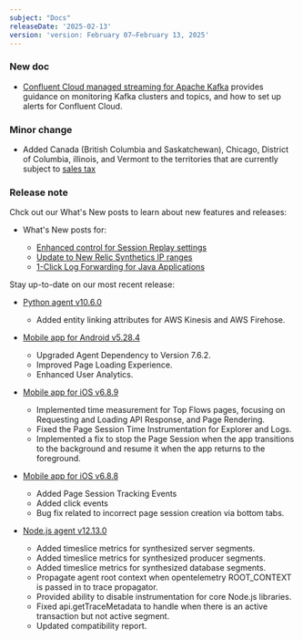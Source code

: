 ```yaml
---
subject: "Docs"
releaseDate: '2025-02-13'
version: 'version: February 07–February 13, 2025'
---
```


### New doc

* [Confluent Cloud managed streaming for Apache Kafka](/docs/infrastructure/other-infrastructure-integrations/confluent-cloud-integration) provides guidance on monitoring Kafka clusters and topics, and how to set up alerts for Confluent Cloud.

### Minor change

* Added Canada (British Columbia and Saskatchewan), Chicago, District of Columbia, illinois, and Vermont to the territories that are currently subject to [sales tax](/docs/accounts/accounts/billing/view-or-change-account-tax-information)

### Release note

Chck out our What's New posts to learn about new features and releases:

* What's New posts for:

    * [Enhanced control for Session Replay settings](/whats-new/2025/02/what-new-10-02-sessions-replay)
    * [Update to New Relic Synthetics IP ranges](/whats-new/2025/02/whats-new-01-31-synthetics-ip)
    * [1-Click Log Forwarding for Java Applications](/whats-new/2025/02/whats-new-02-12-one-click-log-forwarding-for-java-applications)

Stay up-to-date on our most recent release:

* [Python agent v10.6.0](/docs/release-notes/agent-release-notes/python-release-notes/python-agent-100600/)
    * Added entity linking attributes for AWS Kinesis and AWS Firehose.

* [Mobile app for Android v5.28.4](/docs/release-notes/mobile-apps-release-notes/new-relic-android-release-notes/new-relic-android-5284/)
    * Upgraded Agent Dependency to Version 7.6.2.
    * Improved Page Loading Experience.
    * Enhanced User Analytics.

* [Mobile app for iOS v6.8.9](/docs/release-notes/mobile-apps-release-notes/new-relic-ios-release-notes/new-relic-ios-6089/)
    * Implemented time measurement for Top Flows pages, focusing on Requesting and Loading API Response, and Page Rendering.
    * Fixed the Page Session Time Instrumentation for Explorer and Logs.
    * Implemented a fix to stop the Page Session when the app transitions to the background and resume it when the app returns to the foreground.

* [Mobile app for iOS v6.8.8](/docs/release-notes/mobile-apps-release-notes/new-relic-ios-release-notes/new-relic-ios-6088/)
    * Added Page Session Tracking Events
    * Added click events
    * Bug fix related to incorrect page session creation via bottom tabs.

* [Node.js agent v12.13.0](/docs/release-notes/agent-release-notes/nodejs-release-notes/node-agent-12-13-0/)
    * Added timeslice metrics for synthesized server segments.
    * Added timeslice metrics for synthesized producer segments.
    * Added timeslice metrics for synthesized database segments.
    * Propagate agent root context when opentelemetry ROOT_CONTEXT is passed in to trace propagator.
    * Provided ability to disable instrumentation for core Node.js libraries.
    * Fixed api.getTraceMetadata to handle when there is an active transaction but not active segment.
    * Updated compatibility report.